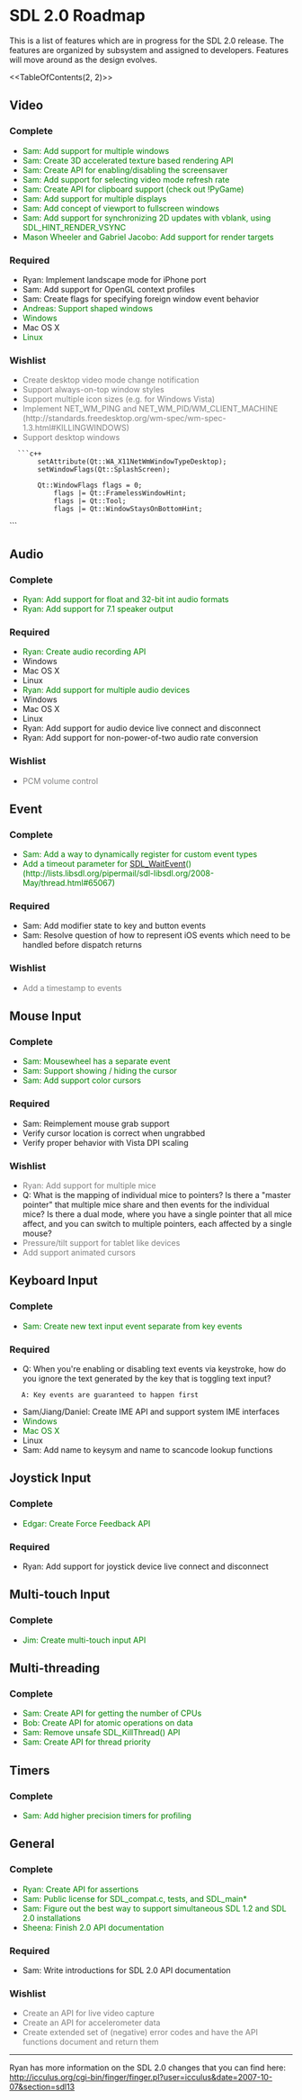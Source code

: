 <!-- pragma camelcase off -->

= SDL 2.0 Roadmap =

This is a list of features which are in progress for the SDL 2.0 release.  The features are organized by subsystem and assigned to developers.  Features will move around as the design evolves.

<<TableOfContents(2, 2)>>

== Video ==

=== Complete ===
* <span style="color: green;">Sam: Add support for multiple windows</span>
* <span style="color: green;">Sam: Create 3D accelerated texture based rendering API</span>
* <span style="color: green;">Sam: Create API for enabling/disabling the screensaver</span>
* <span style="color: green;">Sam: Add support for selecting video mode refresh rate</span>
* <span style="color: green;">Sam: Create API for clipboard support (check out !PyGame)</span>
* <span style="color: green;">Sam: Add support for multiple displays</span>
* <span style="color: green;">Sam: Add concept of viewport to fullscreen windows</span>
* <span style="color: green;">Sam: Add support for synchronizing 2D updates with vblank, using SDL_HINT_RENDER_VSYNC</span>
* <span style="color: green;">Mason Wheeler and Gabriel Jacobo: Add support for render targets</span>


=== Required ===
* Ryan: Implement landscape mode for iPhone port
* Sam: Add support for OpenGL context profiles
* Sam: Create flags for specifying foreign window event behavior
* <span style="color: green;">Andreas: Support shaped windows</span>
* <span style="color: green;">Windows</span>
* Mac OS X
* <span style="color: green;">Linux</span>

=== Wishlist ===
* <span style="color: gray;">Create desktop video mode change notification</span>
* <span style="color: gray;">Support always-on-top window styles</span>
* <span style="color: gray;">Support multiple icon sizes (e.g. for Windows Vista)</span>
* <span style="color: gray;">Implement NET_WM_PING and NET_WM_PID/WM_CLIENT_MACHINE (http://standards.freedesktop.org/wm-spec/wm-spec-1.3.html#KILLINGWINDOWS)</span>
* <span style="color: gray;">Support desktop windows</span>
   ```c++
        setAttribute(Qt::WA_X11NetWmWindowTypeDesktop);
        setWindowFlags(Qt::SplashScreen);

        Qt::WindowFlags flags = 0;
            flags |= Qt::FramelessWindowHint;
            flags |= Qt::Tool;
            flags |= Qt::WindowStaysOnBottomHint;
```

== Audio ==

=== Complete ===
* <span style="color: green;">Ryan: Add support for float and 32-bit int audio formats</span>
* <span style="color: green;">Ryan: Add support for 7.1 speaker output</span>

=== Required ===
* <span style="color: green;">Ryan: Create audio recording API</span>
* Windows
* Mac OS X
* Linux
* <span style="color: green;">Ryan: Add support for multiple audio devices</span>
* Windows
* Mac OS X
* Linux
* Ryan: Add support for audio device live connect and disconnect
* Ryan: Add support for non-power-of-two audio rate conversion

=== Wishlist ===
* <span style="color: gray;">PCM volume control</span>

== Event ==

=== Complete ===
* <span style="color: green;">Sam: Add a way to dynamically register for custom event types</span>
* <span style="color: green;">Add a timeout parameter for [[SDL_WaitEvent]]() (http://lists.libsdl.org/pipermail/sdl-libsdl.org/2008-May/thread.html#65067)</span>

=== Required ===
* Sam: Add modifier state to key and button events
* Sam: Resolve question of how to represent iOS events which need to be handled before dispatch returns

=== Wishlist ===
* <span style="color: gray;">Add a timestamp to events</span>

== Mouse Input ==

=== Complete ===
* <span style="color: green;">Sam: Mousewheel has a separate event</span>
* <span style="color: green;">Sam: Support showing / hiding the cursor</span>
* <span style="color: green;">Sam: Add support color cursors</span>

=== Required ===
* Sam: Reimplement mouse grab support
* Verify cursor location is correct when ungrabbed
* Verify proper behavior with Vista DPI scaling

=== Wishlist ===
* <span style="color: gray;">Ryan: Add support for multiple mice</span>
* Q: What is the mapping of individual mice to pointers?  Is there a "master pointer" that multiple mice share and then events for the individual mice?  Is there a dual mode, where you have a single pointer that all mice affect, and you can switch to multiple pointers, each affected by a single mouse?
* <span style="color: gray;">Pressure/tilt support for tablet like devices</span>
* <span style="color: gray;">Add support animated cursors</span>

== Keyboard Input ==

=== Complete ===
* <span style="color: green;">Sam: Create new text input event separate from key events</span>

=== Required ===
* Q: When you're enabling or disabling text events via keystroke, how do you ignore the text generated by the key that is toggling text input?
    A: Key events are guaranteed to happen first
* Sam/Jiang/Daniel: Create IME API and support system IME interfaces
* <span style="color: green;">Windows</span>
* <span style="color: green;">Mac OS X</span>
* Linux
* Sam: Add name to keysym and name to scancode lookup functions

== Joystick Input ==

=== Complete ===
* <span style="color: green;">Edgar: Create Force Feedback API</span>

=== Required ===
* Ryan: Add support for joystick device live connect and disconnect

== Multi-touch Input ==

=== Complete ===
* <span style="color: green;">Jim: Create multi-touch input API</span>

== Multi-threading ==

=== Complete ===
* <span style="color: green;">Sam: Create API for getting the number of CPUs</span>
* <span style="color: green;">Bob: Create API for atomic operations on data</span>
* <span style="color: green;">Sam: Remove unsafe SDL_KillThread() API</span>
* <span style="color: green;">Sam: Create API for thread priority</span>

== Timers ==

=== Complete ===
* <span style="color: green;">Sam: Add higher precision timers for profiling</span>

== General ==

=== Complete ===
* <span style="color: green;">Ryan: Create API for assertions</span>
* <span style="color: green;">Sam: Public license for SDL_compat.c, tests, and SDL_main*</span>
* <span style="color: green;">Sam: Figure out the best way to support simultaneous SDL 1.2 and SDL 2.0 installations</span>
* <span style="color: green;">Sheena: Finish 2.0 API documentation</span>

=== Required ===
* Sam: Write introductions for SDL 2.0 API documentation

=== Wishlist ===
* <span style="color: gray;">Create an API for live video capture</span>
* <span style="color: gray;">Create an API for accelerometer data</span>
* <span style="color: gray;">Create extended set of (negative) error codes and have the API functions document and return them</span>

----
Ryan has more information on the SDL 2.0 changes that you can find here: <br/>
http://icculus.org/cgi-bin/finger/finger.pl?user=icculus&date=2007-10-07&section=sdl13
